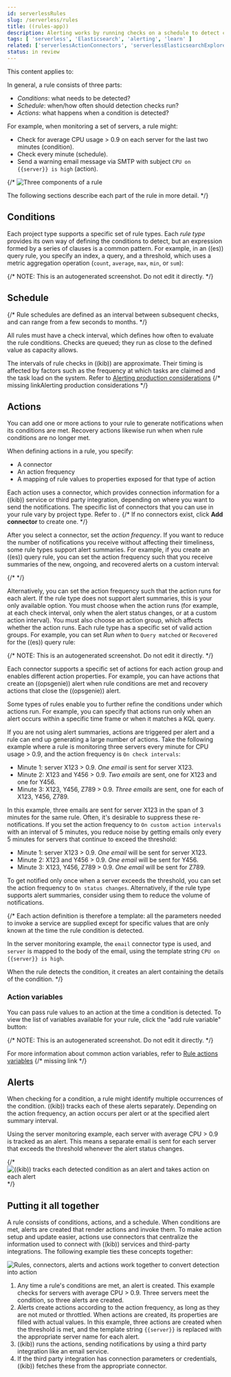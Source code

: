 ```yaml
---
id: serverlessRules
slug: /serverless/rules
title: ((rules-app))
description: Alerting works by running checks on a schedule to detect conditions defined by a rule.
tags: [ 'serverless', 'Elasticsearch', 'alerting', 'learn' ]
related: ['serverlessActionConnectors', 'serverlessElasticsearchExploreYourDataAlertings']
status: in review
---
```


This content applies to: <DocBadge template="elasticsearch" slug="/serverless/elasticsearch/what-is-elasticsearch-serverless" />

In general, a rule consists of three parts: 

* _Conditions_: what needs to be detected?
* _Schedule_: when/how often should detection checks run?
* _Actions_: what happens when a condition is detected?

For example, when monitoring a set of servers, a rule might:

* Check for average CPU usage > 0.9 on each server for the last two minutes (condition).
* Check every minute (schedule).
* Send a warning email message via SMTP with subject `CPU on {{server}} is high` (action).

{/* ![Three components of a rule](images/alerting/what-is-a-rule.svg)

The following sections describe each part of the rule in more detail. */}

## Conditions

Each project type supports a specific set of rule types.
Each _rule type_ provides its own way of defining the conditions to detect, but an expression formed by a series of clauses is a common pattern.
For example, in an ((es)) query rule, you specify an index, a query, and a threshold, which uses a metric aggregation operation (`count`, `average`, `max`, `min`, or `sum`):

<DocImage size="l" url="images/es-query-rule-conditions.png" alt="UI for defining rule conditions in an ((es)) query rule" />
{/* NOTE: This is an autogenerated screenshot. Do not edit it directly. */}

## Schedule

{/* Rule schedules are defined as an interval between subsequent checks, and can range from a few seconds to months. */}

All rules must have a check interval, which defines how often to evaluate the rule conditions.
Checks are queued; they run as close to the defined value as capacity allows.

<DocCallOut title="Important" color="warning">

The intervals of rule checks in ((kib)) are approximate. Their timing is affected by factors such as the frequency at which tasks are claimed and the task load on the system. Refer to [Alerting production considerations](((kibana-ref))/alerting-production-considerations.html)
{/*<DocBadge><DocIcon size="s" type="unlink" title="missing link"/> missing link</DocBadge><DocLink id="enKibanaAlertingProductionConsiderations">Alerting production considerations</DocLink> */}

</DocCallOut>

## Actions

You can add one or more actions to your rule to generate notifications when its conditions are met.
Recovery actions likewise run when when rule conditions are no longer met.

When defining actions in a rule, you specify:

* A connector
* An action frequency
* A mapping of rule values to properties exposed for that type of action

Each action uses a connector, which provides connection information for a ((kib)) service or third party integration, depending on where you want to send the notifications.
The specific list of connectors that you can use in your rule vary by project type.
Refer to <DocLink id="serverlessActionConnectors" />.
{/* If no connectors exist, click **Add connector** to create one. */}

After you select a connector, set the _action frequency_.
If you want to reduce the number of notifications you receive without affecting their timeliness, some rule types support alert summaries.
For example, if you create an ((es)) query rule, you can set the action frequency such that you receive summaries of the new, ongoing, and recovered alerts on a custom interval:

<DocImage size="l" url="images/es-query-rule-action-summary.png" alt="UI for defining rule conditions in an ((es)) query rule" />

{/* <DocCallOut title="If you choose a custom action interval, it cannot be shorter than the rule's check interval." /> */}

Alternatively, you can set the action frequency such that the action runs for each alert.
If the rule type does not support alert summaries, this is your only available option.
You must choose when the action runs (for example, at each check interval, only when the alert status changes, or at a custom action interval).
You must also choose an action group, which affects whether the action runs.
Each rule type has a specific set of valid action groups.
For example, you can set *Run when* to `Query matched` or `Recovered` for the ((es)) query rule:

<DocImage size="l" url="images/es-query-rule-recovery-action.png" alt="UI for defining a recovery action" />
{/* NOTE: This is an autogenerated screenshot. Do not edit it directly. */}

Each connector supports a specific set of actions for each action group and enables different action properties.
For example, you can have actions that create an ((opsgenie)) alert when rule conditions are met and recovery actions that close the ((opsgenie)) alert.

Some types of rules enable you to further refine the conditions under which actions run.
For example, you can specify that actions run only when an alert occurs within a specific time frame or when it matches a KQL query.

<DocCallOut id="alerting-concepts-suppressing-duplicate-notifications" title="Tip">

If you are not using alert summaries, actions are triggered per alert and a rule can end up generating a large number of actions. Take the following example where a rule is monitoring three servers every minute for CPU usage > 0.9, and the action frequency is `On check intervals`:

* Minute 1: server X123 > 0.9. _One email_ is sent for server X123.
* Minute 2: X123 and Y456 > 0.9. _Two emails_ are sent, one for X123 and one for Y456.
* Minute 3: X123, Y456, Z789 > 0.9. _Three emails_ are sent, one for each of X123, Y456, Z789.

In this example, three emails are sent for server X123 in the span of 3 minutes for the same rule. Often, it's desirable to suppress these re-notifications. If
you set the action frequency to `On custom action intervals` with an interval of 5 minutes, you reduce noise by getting emails only every 5 minutes for
servers that continue to exceed the threshold:

* Minute 1: server X123 > 0.9. _One email_ will be sent for server X123.
* Minute 2: X123 and Y456 > 0.9. _One email_ will be sent for Y456.
* Minute 3: X123, Y456, Z789 > 0.9. _One email_ will be sent for Z789.

To get notified only once when a server exceeds the threshold, you can set the action frequency to `On status changes`. Alternatively, if the rule type supports alert summaries, consider using them to reduce the volume of notifications.

</DocCallOut>

{/*
Each action definition is therefore a template: all the parameters needed to invoke a service are supplied except for specific values that are only known at the time the rule condition is detected. 

In the server monitoring example, the `email` connector type is used, and `server` is mapped to the body of the email, using the template string `CPU on {{server}} is high`.

When the rule detects the condition, it creates an alert containing the details of the condition. */}

### Action variables

You can pass rule values to an action at the time a condition is detected.
To view the list of variables available for your rule, click the "add rule variable" button:

<DocImage size="l" url="images/es-query-rule-action-variables.png" alt="Passing rule values to an action" />
{/* NOTE: This is an autogenerated screenshot. Do not edit it directly. */}

For more information about common action variables, refer to [Rule actions variables](((kibana-ref))/rule-action-variables.html)
{/* <DocBadge><DocIcon size="s" type="unlink" title="missing link"/> missing link</DocBadge> */}

## Alerts

When checking for a condition, a rule might identify multiple occurrences of the condition.
((kib)) tracks each of these alerts separately.
Depending on the action frequency, an action occurs per alert or at the specified alert summary interval.

Using the server monitoring example, each server with average CPU > 0.9 is tracked as an alert.
This means a separate email is sent for each server that exceeds the threshold whenever the alert status changes.

{/* ![((kib)) tracks each detected condition as an alert and takes action on each alert](images/alerting.svg) */}

## Putting it all together

A rule consists of conditions, actions, and a schedule.
When conditions are met, alerts are created that render actions and invoke them.
To make action setup and update easier, actions use connectors that centralize the information used to connect with ((kib)) services and third-party integrations.
The following example ties these concepts together:

![Rules, connectors, alerts and actions work together to convert detection into action](images/rule-concepts-summary.svg)

1. Any time a rule's conditions are met, an alert is created. This example checks for servers with average CPU \> 0.9. Three servers meet the condition, so three alerts are created. 
1. Alerts create actions according to the action frequency, as long as they are not muted or throttled. When actions are created, its properties are filled with actual values. In this example, three actions are created when the threshold is met, and the template string `{{server}}` is replaced with the appropriate server name for each alert.
1. ((kib)) runs the actions, sending notifications by using a third party integration like an email service.
1. If the third party integration has connection parameters or credentials, ((kib)) fetches these from the appropriate connector.
